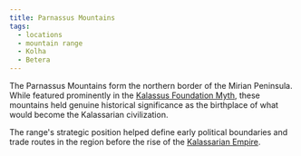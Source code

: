 ```yaml
---
title: Parnassus Mountains
tags:
  - locations
  - mountain range
  - Kolha
  - Betera
---
```



The Parnassus Mountains form the northern border of the Mirian Peninsula. While
featured prominently in the
[Kalassus Foundation Myth](../world-novelty/kalassus-foundation-myth.mdx), these
mountains held genuine historical significance as the birthplace of what would
become the Kalassarian civilization.

The range's strategic position helped define early political boundaries and
trade routes in the region before the rise of the
[Kalassarian Empire](../organizations/kalassarian-empire.mdx).
